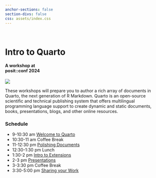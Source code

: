 ```yaml
---
anchor-sections: false
section-divs: false
css: assets/index.css
---
```


::: {.grid}

::: {.g-col-4}
\

# Intro to Quarto

#### A workshop at <br> posit::conf 2024
:::

::: {.g-col-8}

![](assets/images/seaplane-narrow.png){fig-alt="Seaplane."}

:::

:::

These workshops will prepare you to author a rich array of documents in Quarto, the next generation of R Markdown. Quarto is an open-source scientific and technical publishing system that offers multilingual programming language support to create dynamic and static documents, books, presentations, blogs, and other online resources. 

### Schedule

-   9-10:30 am [Welcome to Quarto](materials/1-single-docs/1-welcome-to-quarto)
-   10:30-11 am Coffee Break
-   11-12:30 pm [Polishing Documents](materials/1-single-docs/2-polishing-docs)
-   12:30-1:30 pm Lunch
-   1:30-2 pm [Intro to Extensions](materials/1-single-docs/3-extensions)
-   2-3 pm [Presentations](materials/1-single-docs/4-presentations)
-   3-3:30 pm Coffee Break
-   3:30-5:00 pm [Sharing your Work](materials/1-single-docs/5-sharing-your-work)

